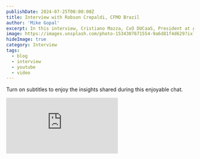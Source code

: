 ```yaml
---
publishDate: 2024-07-25T00:00:00Z
title: Interview with Robson Crepaldi, CFMO Brazil
author: 'Mike Gopal'
excerpt: In this interview, Cristiano Mazza, CxO DUCaaS, President at AVIXA Foundation Board of Directors, and SAVe Ambassador Brazil gets the most of Robson Crepaldi, CFMO in Brazil along with Sideria Passes, ESG Product Manager at New Wave Workspace along with Nica Faustino, Chief Commercial Officer at New Wave Workspace. 
image: https://images.unsplash.com/photo-1534307671554-9a6d81f4d629?ixlib=rb-4.0.3&ixid=M3wxMjA3fDB8MHxwaG90by1wYWdlfHx8fGVufDB8fHx8fA%3D%3D&auto=format&fit=crop&w=1651&q=80
hideImage: true
category: Interview
tags:
  - blog
  - interview
  - youtube
  - video
---
```


Turn on subtitles to enjoy the insights shared during this enjoyable chat.

<div style={{position: 'relative', width: '100%', aspectRatio: '16/9'}}>
  <iframe 
    style={{position: 'absolute', top: 0, left: 0, width: '100%', height: '100%'}}
    src="https://www.youtube.com/embed/videoseries?si=OYDJqQOUToJqNi6g&amp;list=PLp7p2WYUWnHXwE5Pzdb8V5U_UzNiPbtoo" 
    title="YouTube video player" 
    frameborder="0" 
    allow="accelerometer; autoplay; clipboard-write; encrypted-media; gyroscope; picture-in-picture; web-share" 
    referrerpolicy="strict-origin-when-cross-origin" 
    allowfullscreen
  ></iframe>
</div>